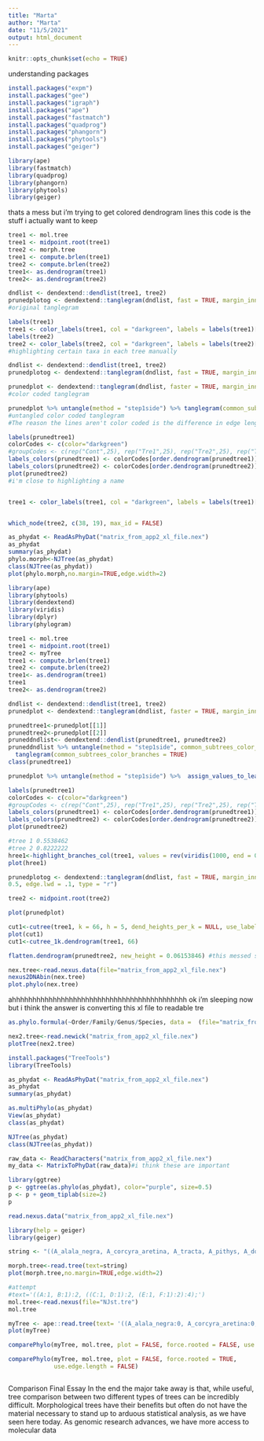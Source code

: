 ```yaml
---
title: "Marta"
author: "Marta"
date: "11/5/2021"
output: html_document
---
```


```r
knitr::opts_chunk$set(echo = TRUE)
```

understanding packages

```r
install.packages("expm")
install.packages("gee")
install.packages("igraph")
install.packages("ape")
install.packages("fastmatch")
install.packages("quadprog")
install.packages("phangorn")
install.packages("phytools")
install.packages("geiger")
```

```r
library(ape)
library(fastmatch)
library(quadprog)
library(phangorn)
library(phytools)
library(geiger)
```

thats a mess but i'm trying to get colored dendrogram lines this code is the stuff i actually want to keep
```r
tree1 <- mol.tree
tree1 <- midpoint.root(tree1)
tree2 <- morph.tree
tree1 <- compute.brlen(tree1)
tree2 <- compute.brlen(tree2)
tree1<- as.dendrogram(tree1)
tree2<- as.dendrogram(tree2)

dndlist <- dendextend::dendlist(tree1, tree2)
prunedplotog <- dendextend::tanglegram(dndlist, fast = TRUE, margin_inner = 5, lab.cex = 1, lwd = 0.5, edge.lwd = .1, type = "t")
#original tanglegram

labels(tree1)
tree1 <- color_labels(tree1, col = "darkgreen", labels = labels(tree1)[c(19, 38)])
labels(tree2)
tree2 <- color_labels(tree2, col = "darkgreen", labels = labels(tree2)[c(3, 41)])
#highlighting certain taxa in each tree manually

dndlist <- dendextend::dendlist(tree1, tree2)
prunedplotog <- dendextend::tanglegram(dndlist, fast = TRUE, margin_inner = 5, lab.cex = 1, lwd = 0.5, edge.lwd = .1, type = "r")

prunedplot <- dendextend::tanglegram(dndlist, faster = TRUE, margin_inner = 7, lab.cex = .88, lwd =0.5, edge.lwd = 0.5, type = "r", main_left = "Molecular", main_right = "Morphological", highlight_branches_col = TRUE, highlight_branches_lwd = TRUE, k_branches = 5, center=TRUE) #k_labels=2 overides the color for unique labels if you want the whole group
#color coded tanglegram

prunedplot %>% untangle(method = "step1side") %>% tanglegram(common_subtrees_color_lines = TRUE,  faster = TRUE, margin_inner = 7, lab.cex = .88, lwd =0.5, edge.lwd = 0.5, type = "r", main_left = "Molecular", main_right = "Morphological", highlight_branches_col = TRUE, highlight_branches_lwd = TRUE, k_labels = 2, k_branches = 5, center=TRUE)
#untangled color coded tanglegram
#The reason the lines aren't color coded is the difference in edge length between the dendrograms i think a_corcyra_aretina is the answer but aggggggg prunedtree1[[1]][[2]] prunedtree2[[1]][[2]]
```

```r
labels(prunedtree1)
colorCodes <- c(color="darkgreen")
#groupCodes <- c(rep("Cont",25), rep("Tre1",25), rep("Tre2",25), rep("Tre3",25))
labels_colors(prunedtree1) <- colorCodes[order.dendrogram(prunedtree1)]
labels_colors(prunedtree2) <- colorCodes[order.dendrogram(prunedtree2)]
plot(prunedtree2)
#i'm close to highlighting a name


tree1 <- color_labels(tree1, col = "darkgreen", labels = labels(tree1)[c("A_tracta", "A_jordani")])#YESSSSSSS


which_node(tree2, c(38, 19), max_id = FALSE)
```

```r
as_phydat <- ReadAsPhyDat("matrix_from_app2_xl_file.nex")
as_phydat
summary(as_phydat)
phylo.morph<-NJTree(as_phydat)
class(NJTree(as_phydat))
plot(phylo.morph,no.margin=TRUE,edge.width=2)

library(ape)
library(phytools)
library(dendextend)
library(viridis)
library(dplyr)
library(phylogram)

tree1 <- mol.tree
tree1 <- midpoint.root(tree1)
tree2 <- myTree
tree1 <- compute.brlen(tree1)
tree2 <- compute.brlen(tree2)
tree1<- as.dendrogram(tree1)
tree1
tree2<- as.dendrogram(tree2)

dndlist <- dendextend::dendlist(tree1, tree2)
prunedplot <- dendextend::tanglegram(dndlist, faster = TRUE, margin_inner = 7, lab.cex = .88, lwd =0.5, edge.lwd = 0.5, type = "r", main_left = "Molecular", main_right = "Morphological", highlight_branches_col = TRUE, highlight_branches_lwd = TRUE, k_labels = 2, k_branches = 5, center=TRUE, use.edge.length=FALSE)

prunedtree1<-prunedplot[[1]]
prunedtree2<-prunedplot[[2]]
pruneddndlist<- dendextend::dendlist(prunedtree1, prunedtree2)
pruneddndlist %>% untangle(method = "step1side", common_subtrees_color_branches=TRUE) %>%
  tanglegram(common_subtrees_color_branches = TRUE)
class(prunedtree1)

prunedplot %>% untangle(method = "step1side") %>%  assign_values_to_leaves_edgePar(dend=prunedtree1, value = col_aa_red, edgePar = "col") %>% tanglegram(common_subtrees_color_lines = TRUE, common_subtrees_color_lines_default_single_leaf_color = "darkblue",  faster = TRUE, margin_inner = 7, lab.cex = .88, lwd =0.5, edge.lwd = 0.5, type = "r", main_left = "Molecular", main_right = "Morphological", highlight_branches_col = TRUE, highlight_branches_lwd = TRUE, k_labels = 2, k_branches = 5, center=TRUE)

labels(prunedtree1)
colorCodes <- c(color="darkgreen")
#groupCodes <- c(rep("Cont",25), rep("Tre1",25), rep("Tre2",25), rep("Tre3",25))
labels_colors(prunedtree1) <- colorCodes[order.dendrogram(prunedtree1)]
labels_colors(prunedtree2) <- colorCodes[order.dendrogram(prunedtree2)]
plot(prunedtree2)

#tree 1 0.5538462 
#tree 2 0.8222222
hree1<-highlight_branches_col(tree1, values = rev(viridis(1000, end = 0.9)))
plot(hree1)

prunedplotog <- dendextend::tanglegram(dndlist, fast = TRUE, margin_inner = 5, lab.cex = 1, lwd = 
0.5, edge.lwd = .1, type = "r")

tree2 <- midpoint.root(tree2)

plot(prunedplot)

cut1<-cutree(tree1, k = 66, h = 5, dend_heights_per_k = NULL, use_labels_not_values = TRUE, order_clusters_as_data = TRUE, warn = dendextend_options("warn"), try_cutree_hclust = TRUE, NA_to_0L = TRUE)
plot(cut1)
cut1<-cutree_1k.dendrogram(tree1, 66)

flatten.dendrogram(prunedtree2, new_height = 0.06153846) #this messed stuff up
```

```r
nex.tree<-read.nexus.data(file="matrix_from_app2_xl_file.nex")
nexus2DNAbin(nex.tree)
plot.phylo(nex.tree)
```
ahhhhhhhhhhhhhhhhhhhhhhhhhhhhhhhhhhhhhhhhhhh ok i'm sleeping now but i think the answer is converting this xl file to readable tre
```r
as.phylo.formula(~Order/Family/Genus/Species, data =  (file="matrix_from_app2_xl_file.nex"))
```

```r
nex2.tree<-read.newick("matrix_from_app2_xl_file.nex")
plotTree(nex2.tree)
```

```r
install.packages("TreeTools")
library(TreeTools)
```
```r
as_phydat <- ReadAsPhyDat("matrix_from_app2_xl_file.nex")
as_phydat
summary(as_phydat)

as.multiPhylo(as_phydat)
View(as_phydat)
class(as_phydat)

NJTree(as_phydat)
class(NJTree(as_phydat))

raw_data <- ReadCharacters("matrix_from_app2_xl_file.nex")
my_data <- MatrixToPhyDat(raw_data)#i think these are important
```
```r
library(ggtree)
p <- ggtree(as.phylo(as_phydat), color="purple", size=0.5)
p <- p + geom_tiplab(size=2)
p
```

```r
read.nexus.data("matrix_from_app2_xl_file.nex")
```

```r
library(help = geiger)
library(geiger)
```
```r
string <- "((A_alala_negra, A_corcyra_aretina, A_tracta, A_pithys, A_donysa_donysa), ((A_serpacelerio, A_seriphiaaquillia, A_seriphiatherasia), (A_melonaleucocoma, A_salmoneus_colada, A_cytherea_cytherea, A_cythereadaguana, A_epioneagilla, A_etheldaethelda, A_thessaliathessalia, A_iphicleolathessalita, A_iphiclusiphiclus, A_shuara, A_plesaurephliassa, A_basiloides, A_atticaattica, A_leucerioides, A_saundersiisaundersii, A_boreasboreas, A_rothschildi, A_sichaeus, A_cocalacocala, A_leucophthalmairminella, A_irminatumida, A_pollina, A_lycoriaslara, A_lycoriasspruceana, A_erotia_erotia, A_mesentina, A_phylaca_pseudaethalia, A_capucinus_capucinus, A_heraclea_heraclea, A_naxia_naxia, A_justina_valentina, A_olynthia, A_jordani, A_zinazina, A_zinairma, A_delinita_delinita, A_boeotia_boeotia, A_maleaaethalia)));"

morph.tree<-read.tree(text=string)
plot(morph.tree,no.margin=TRUE,edge.width=2)
```
```r
#attempt
#text='((A:1, B:1):2, ((C:1, D:1):2, (E:1, F:1):2):4);')
mol.tree<-read.nexus(file="NJst.tre")
mol.tree

myTree <- ape::read.tree(text= '((A_alala_negra:0, A_corcyra_aretina:0, A_tracta:0, A_pithys:0, A_donysa_donysa:0):.06153846, ((A_serpacelerio:0, A_seriphiaaquillia:0, A_seriphiatherasia:0):0.06153846, (A_melonaleucocoma:0, A_salmoneus_colada:0, A_cytherea_cytherea:0, A_cythereadaguana:0, A_epioneagilla:0, A_etheldaethelda:0, A_thessaliathessalia:0, A_iphicleolathessalita:0, A_iphiclusiphiclus:0, A_shuara:0, A_plesaurephliassa:0, A_basiloides:0, A_atticaattica:0, A_leucerioides:0, A_saundersiisaundersii:0, A_boreasboreas:0, A_rothschildi:0, A_sichaeus:0, A_cocalacocala:0, A_leucophthalmairminella:0, A_irminatumida:0, A_pollina:0, A_lycoriaslara:0, A_lycoriasspruceana:0, A_erotia_erotia:0, A_mesentina:0, A_phylaca_pseudaethalia:0, A_capucinus_capucinus:0, A_heraclea_heraclea:0, A_naxia_naxia:0, A_justina_valentina:0, A_olynthia:0, A_jordani:0, A_zinazina:0, A_zinairma:0, A_delinita_delinita:0, A_boeotia_boeotia:0, A_maleaaethalia:0):0.07):0.8222222):4;')
plot(myTree)

comparePhylo(myTree, mol.tree, plot = FALSE, force.rooted = FALSE, use.edge.length = FALSE)

comparePhylo(myTree, mol.tree, plot = FALSE, force.rooted = TRUE,
             use.edge.length = FALSE)
```

```r
```

Comparison Final Essay
In the end the major take away is that, while useful, tree comparison between two different types of trees can be incredibly difficult. Morphological trees have their benefits but often do not have the material necessary to stand up to arduous statistical analysis, as we have seen here today. As genomic research advances, we have more access to molecular data 